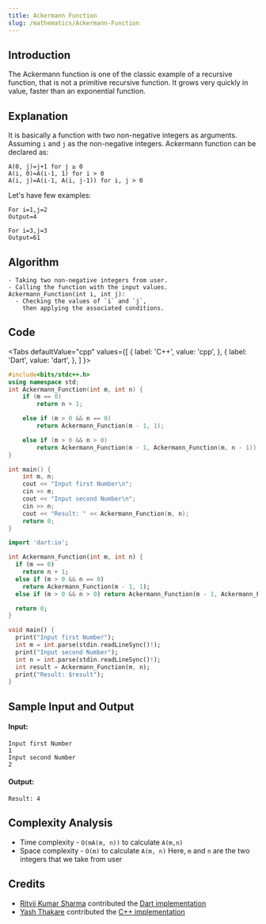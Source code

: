 ```yaml
---
title: Ackermann Function
slug: /mathematics/Ackermann-Function
---
```


## Introduction

The Ackermann function is one of the classic example of a recursive function, that is not a primitive recursive function. It grows very quickly in value, faster than an exponential function.

## Explanation

It is basically a function with two non-negative integers as arguments.
Assuming `i` and `j` as the non-negative integers.
Ackermann function can be declared as:
```
A(0, j)=j+1 for j ≥ 0
A(i, 0)=A(i-1, 1) for i > 0
A(i, j)=A(i-1, A(i, j-1)) for i, j > 0
```
Let's have few examples: 
```
For i=1,j=2
Output=4

For i=3,j=3
Output=61
```

## Algorithm

```
- Taking two non-negative integers from user.
- Calling the function with the input values.
Ackermann_Function(int i, int j):
  - Checking the values of `i` and `j`, 
    then applying the associated conditions.
```

## Code


<Tabs
  defaultValue="cpp"
  values={[
    { label: 'C++', value: 'cpp', },
    { label: 'Dart', value: 'dart', },
  ]
}>

<TabItem value="cpp">

```cpp
#include<bits/stdc++.h>
using namespace std;
int Ackermann_Function(int m, int n) {
	if (m == 0)
		return n + 1;

	else if (m > 0 && n == 0)
		return Ackermann_Function(m - 1, 1);

	else if (m > 0 && n > 0)
		return Ackermann_Function(m - 1, Ackermann_Function(m, n - 1));
}

int main() {
	int m, n;
	cout << "Input first Number\n";
	cin >> m;
	cout << "Input second Number\n";
	cin >> n;
	cout << "Result: " << Ackermann_Function(m, n);
	return 0;
}
```

</TabItem>
<TabItem value="dart">

```dart
import 'dart:io';

int Ackermann_Function(int m, int n) {
  if (m == 0)
    return n + 1;
  else if (m > 0 && n == 0)
    return Ackermann_Function(m - 1, 1);
  else if (m > 0 && n > 0) return Ackermann_Function(m - 1, Ackermann_Function(m, n - 1));

  return 0;
}

void main() {
  print("Input first Number");
  int m = int.parse(stdin.readLineSync()!);
  print("Input second Number");
  int n = int.parse(stdin.readLineSync()!);
  int result = Ackermann_Function(m, n);
  print("Result: $result");
}
```

</TabItem>
</Tabs>

## Sample Input and Output

#### Input:

```
Input first Number
1
Input second Number
2
```

#### Output:

```
Result: 4
```

## Complexity Analysis

- Time  complexity - `O(mA(m, n))` to calculate `A(m,n)`
- Space complexity - `O(m)` to calculate `A(m, n)`
  Here, `m` and `n` are the two integers that we take from user

## Credits

- [Ritvij Kumar Sharma](https://github.com/ritvij14) contributed the [Dart implementation](https://github.com/TesseractCoding/NeoAlgo/blob/master/Dart/maths/Ackermann_function.dart)
- [Yash Thakare](https://github.com/YashThakare) contributed the [C++ implementation](https://github.com/TesseractCoding/NeoAlgo/blob/master/C-Plus-Plus/math/Ackermann_function.cpp)
